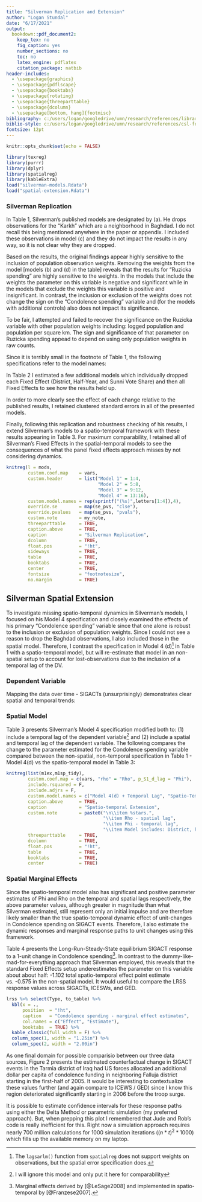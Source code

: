 ```yaml
---
title: "Silverman Replication and Extension"
author: "Logan Stundal"
date: "6/17/2021"
output:
  bookdown::pdf_document2:
    keep_tex: no
    fig_caption: yes
    number_sections: no
    toc: no
    latex_engine: pdflatex
    citation_package: natbib
header-includes:
  - \usepackage{graphics}
  - \usepackage{pdflscape}
  - \usepackage{booktabs}
  - \usepackage{rotating}
  - \usepackage{threeparttable}
  - \usepackage{dcolumn}
  - \usepackage[bottom, hang]{footmisc}
bibliography: c:/users/logan/googledrive/umn/research/references/library.bib
biblio-style: c:/users/logan/googledrive/umn/research/references/csl-formats/apsrnourl
fontsize: 12pt
---
```


```r
knitr::opts_chunk$set(echo = FALSE)

library(texreg)
library(purrr)
library(dplyr)
library(spatialreg)
library(kableExtra)
load("silverman-models.Rdata")
load("spatial-extension.Rdata")
```

### Silverman Replication
In Table 1, Silverman's published models are designated by (a). He drops observations for the "Karkh" which are a neighborhood in Baghdad. I do not recall this being mentioned anywhere in the paper or appendix. I included these observations in model (c) and they do not impact the results in any way, so it is not clear why they are dropped.

Based on the results, the original findings appear highly sensitive to the inclusion of population observation weights. Removing the weights from the model [models (b) and (d) in the table] reveals that the results for "Ruzicka spending" are highly sensitive to the weights. In the models that include the weights the parameter on this variable is negative and significant while in the models that exclude the weights this variable is positive and insignificant. In contrast, the inclusion or exclusion of the weights does not change the sign on the "Condolence spending" variable and (for the models with additional controls) also does not impact its significance. 

To be fair, I attempted and failed to recover the significance on the Ruzicka variable with other population weights including: logged population and population per square km. The sign and significance of that parameter on Ruzicka spending appead to depend on using only population weights in raw counts.

Since it is terribly small in the footnote of Table 1, the following specifications refer to the model names:
\begin{itemize}
  \item (a) - Silverman's model
  \item (b) - Excludes population analytic weights
  \item (c) - Includes Baghdad observations (retains weights)
  \item (d) - Excludes weights and includes Baghdad
\end{itemize}

In Table 2 I estimated a few additional models which individually dropped each Fixed Effect (District, Half-Year, and Sunni Vote Share) and then all Fixed Effects to see how the results held up. 

In order to more clearly see the effect of each change relative to the published results, I retained clustered standard errors in all of the presented models.

Finally, following this replication and robustness checking of his results, I extend Silverman's models to a spatio-temporal framework with these results appearing in Table 3. For maximum comparability, I retained all of Silverman's Fixed Effects in the spatial-temporal models to see the consequences of what the panel fixed effects approach misses by not considering dynamics.

\pagebreak

\thispagestyle{empty}
\newgeometry{margin=0.5in}
```r
knitreg(l = mods,
        custom.coef.map    = vars,
        custom.header      = list("Model 1" = 1:4,
                                  "Model 2" = 5:8,
                                  "Model 3" = 9:12,
                                  "Model 4" = 13:16),
        custom.model.names = rep(sprintf("(%s)",letters[1:4]),4),
        override.se        = map(se_pvs, "clse"),
        override.pvalues   = map(se_pvs, "pvals"),
        custom.note        = my_note,
        threeparttable     = TRUE,
        caption.above      = TRUE,
        caption            = "Silverman Replication",
        dcolumn            = TRUE,
        float.pos          = "!ht",
        sideways           = TRUE,
        table              = TRUE,
        booktabs           = TRUE,
        center             = TRUE,
        fontsize           = "footnotesize",
        no.margin          = TRUE)
```
     
\restoregeometry
  
\pagebreak 
  
\begin{landscape}
```r
knitreg(l = list(mods[[13]], m4.no.unit, m4.no.time, m4.no.suvs, m4.no.fes),
        custom.coef.map = vars,
        custom.model.names = c("Published Model", "No unit FEs", "No time FEs", "No Sunni VS FEs", "No FEs"),
        caption.above      = TRUE,
        caption            = "Silverman Fixed Effects Robusness Check",
        custom.note        = paste0("\n\\item %stars.",
                                    "\\item For all models I retained standard errors clustered on districts for comparability to Table 1."),
        threeparttable     = TRUE,
        dcolumn            = TRUE,
        float.pos          = "!ht",
        table              = TRUE,
        booktabs           = TRUE,
        center             = TRUE)
```
\end{landscape}
  
\pagebreak

  

## Silverman Spatial Extension

To investigate missing spatio-temporal dynamics in Silverman's models, I focused on his Model 4 specification and closely examined the effects of his primary "Condolence spending" variable since that one alone is robust to the inclusion or exclusion of population weights. Since I could not see a reason to drop the Baghdad observations, I also included those in the spatial model. Therefore, I contrast the specification in Model 4 (d)^[The `lagsarlm()` function from `spatialreg` does not support weights on observations, but the spatial error specification does.] in Table 1 with a spatio-temporal model, but will re-estimate that model in an non-spatial setup to account for lost-observations due to the inclusion of a temporal lag of the DV.

<!-- \begin{itemize} -->
<!--   \item A one-unit increase in condolence spending per capita leads to a decrease in approximately 0.6 [0.2, 0.9] significant events per capita. -->
<!-- \end{itemize} -->

### Dependent Variable

Mapping the data over time - SIGACTs (unsurprisingly) demonstrates clear spatial and temporal trends:
\begin{figure}[!ht]
  \centering
  \includegraphics[width=6.5in]{sigact-map.png}
  \caption{SIGACT Events}
\end{figure}

\pagebreak 

### Spatial Model

Table 3 presents Silverman's Model 4 specification modified both to: (1) include a temporal lag of the dependent variable^[I will ignore this model and only put it here for comparability] and (2) include a spatial and temporal lag of the dependent variable. The following compares the change to the parameter estimated for the Condolence spending variable compared between the non-spatial, non-temporal specification in Table 1 - Model 4(d) vs the spatio-temporal model in Table 3:  

\begin{tabular}{ l l }
  \textbullet\ Non-spatial Model 4 (d): & -0.573 [-1.132, -0.014] \\
  \textbullet\ Spatio-temporal: & -0.666 [-1.042, -0.289]
\end{tabular}

```r
knitreg(list(m1ex,m1sp_tidy),
        custom.coef.map = c(vars, "rho" = "Rho", p_S1_d_lag = "Phi"),
        include.rsquared = F,
        include.adjrs = F,
        custom.model.names = c("Model 4(d) + Temporal Lag", "Spatio-Temporal"),
        caption.above      = TRUE,
        caption            = "Spatio-temporal Extension",
        custom.note        = paste0("\n\\item %stars.",
                                    "\\item Rho - spatial lag",
                                    "\\item Phi - temporal lag",
                                    "\\item Model includes: District, half-year, and Sunni vote share fixed effects"),
        threeparttable     = TRUE,
        dcolumn            = TRUE,
        float.pos          = "!ht",
        table              = TRUE,
        booktabs           = TRUE,
        center             = TRUE)
```

\pagebreak 

### Spatial Marginal Effects

Since the spatio-temporal model also has significant and positive parameter estimates of Phi and Rho on the temporal and spatial lags respectively, the above parameter values, although greater in magnitude than what Silverman estimated, still represent only an initial impulse and are therefore likely smaller than the true spatio-temporal dynamic effect of unit-changes in Condolence spending on SIGACT events. Therefore, I also estimate the dynamic responses and marginal response paths to unit changes using this framework.

Table 4 presents the Long-Run-Steady-State equilibrium SIGACT response to a 1-unit change in Condolence spending^[Marginal effects derived by [@LeSage2008] and implemented in spatio-temporal by [@Franzese2007].]. In contrast to the dummy-like-mad-for-everything approach that Silverman employed, this reveals that the standard Fixed Effects setup underestimates the parameter on this variable about about half: -1.102 total spatio-temporal effect point estimate vs. -0.575 in the non-spatial model. It would useful to compare the LRSS response values across SIGACTs, ICESWs, and GED. 

```r
lrss %>% select(Type, to_table) %>% 
  kbl(x = .,
      position  = "!ht",
      caption   = "Condolence spending - marginal effect estimates",
      col.names = c("Effect", "Estimate"), 
      booktabs  = TRUE) %>% 
  kable_classic(full_width = F) %>%
  column_spec(1, width = "1.25in") %>% 
  column_spec(2, width = "2.00in")
```

As one final domain for possible comparisio between our three data sources, Figure 2 presents the estimated counterfactual change in SIGACT events in the Tarmia district of Iraq had US forces allocated an additional dollar per capita of condolence funding in neighboring Falluja district starting in the first-half of 2005. It would be interesting to contextualize these values further (and again compare to ICEWS / GED) since I know this region deteriorated significantly starting in 2006 before the troop surge. 

\begin{figure}[!ht]
  \centering
  \includegraphics[width=6.5in]{marginal-response-ex.png}
  \caption{Dynamic response path}
\end{figure}

It is possible to estimate confidence intervals for these response paths using either the Delta Method or parametric simulation (my preferred approach). But, when prepping this plot I remembered that Jude and Rob's code is really inefficient for this. Right now a simulation approach requires nearly 700 million calculations for 1000 simulation iterations $((n*t)^2 * 1000)$ which fills up the available memory on my laptop.

\pagebreak


